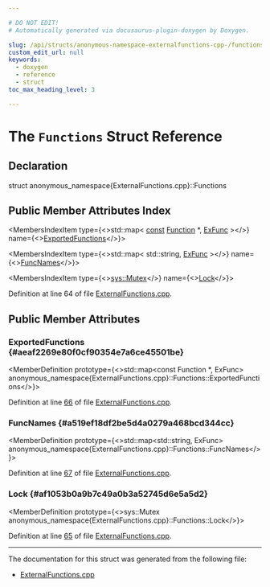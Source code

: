 ```yaml
---

# DO NOT EDIT!
# Automatically generated via docusaurus-plugin-doxygen by Doxygen.

slug: /api/structs/anonymous-namespace-externalfunctions-cpp-/functions
custom_edit_url: null
keywords:
  - doxygen
  - reference
  - struct
toc_max_heading_level: 3

---
```





# The `Functions` Struct Reference

<DoxygenPage pluginConfig={pluginConfig}>



## Declaration

<CodeBlock>struct anonymous_namespace{ExternalFunctions.cpp}::Functions</CodeBlock>

## Public Member Attributes Index

<MembersIndex>

<MembersIndexItem
  type={<>std::map&lt; <a href="/docs/api/files/lib/lib/target/lib/target/aarch64/aarch64promoteconstant-cpp/#a90f8350fecae261c25be85d38b451bff">const</a> <a href="/docs/api/classes/llvm/function">Function</a> &#42;, <a href="/docs/api/namespaces/anonymous-externalfunctions-cpp-/#a42f826cad63ca597623afa396182b11d">ExFunc</a> &gt;</>}
  name={<><a href="#aeaf2269e80f0cf90354e7a6ce45501be">ExportedFunctions</a></>}>
</MembersIndexItem>

<MembersIndexItem
  type={<>std::map&lt; std::string, <a href="/docs/api/namespaces/anonymous-externalfunctions-cpp-/#a42f826cad63ca597623afa396182b11d">ExFunc</a> &gt;</>}
  name={<><a href="#a519ef18df2be5d4a0279a468bcd344cc">FuncNames</a></>}>
</MembersIndexItem>

<MembersIndexItem
  type={<><a href="/docs/api/namespaces/llvm/sys/#a52d48084c5b60251870b6118e4670fee">sys::Mutex</a></>}
  name={<><a href="#af1053b0a9b7c49a0b3a52745d6e5a5d2">Lock</a></>}>
</MembersIndexItem>

</MembersIndex>


Definition at line 64 of file <a href="/docs/api/files/lib/lib/executionengine/lib/executionengine/interpreter/externalfunctions-cpp">ExternalFunctions.cpp</a>.

<SectionDefinition>

## Public Member Attributes

### ExportedFunctions {#aeaf2269e80f0cf90354e7a6ce45501be}

<MemberDefinition
  prototype={<>std::map&lt;const Function &#42;, ExFunc&gt; anonymous&#95;namespace&#123;ExternalFunctions.cpp&#125;::Functions::ExportedFunctions</>}>

Definition at line <a href="/docs/api/files/lib/lib/executionengine/lib/executionengine/interpreter/externalfunctions-cpp/#l00066">66</a> of file <a href="/docs/api/files/lib/lib/executionengine/lib/executionengine/interpreter/externalfunctions-cpp">ExternalFunctions.cpp</a>.
</MemberDefinition>

### FuncNames {#a519ef18df2be5d4a0279a468bcd344cc}

<MemberDefinition
  prototype={<>std::map&lt;std::string, ExFunc&gt; anonymous&#95;namespace&#123;ExternalFunctions.cpp&#125;::Functions::FuncNames</>}>

Definition at line <a href="/docs/api/files/lib/lib/executionengine/lib/executionengine/interpreter/externalfunctions-cpp/#l00067">67</a> of file <a href="/docs/api/files/lib/lib/executionengine/lib/executionengine/interpreter/externalfunctions-cpp">ExternalFunctions.cpp</a>.
</MemberDefinition>

### Lock {#af1053b0a9b7c49a0b3a52745d6e5a5d2}

<MemberDefinition
  prototype={<>sys::Mutex anonymous&#95;namespace&#123;ExternalFunctions.cpp&#125;::Functions::Lock</>}>

Definition at line <a href="/docs/api/files/lib/lib/executionengine/lib/executionengine/interpreter/externalfunctions-cpp/#l00065">65</a> of file <a href="/docs/api/files/lib/lib/executionengine/lib/executionengine/interpreter/externalfunctions-cpp">ExternalFunctions.cpp</a>.
</MemberDefinition>

</SectionDefinition>

<hr/>

The documentation for this struct was generated from the following file:

<ul>
<li><a href="/docs/api/files/lib/lib/executionengine/lib/executionengine/interpreter/externalfunctions-cpp">ExternalFunctions.cpp</a></li>
</ul>

</DoxygenPage>
